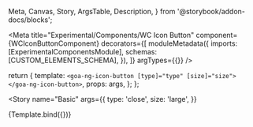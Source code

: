   Meta,
  Canvas,
  Story,
  ArgsTable,
  Description,
} from '@storybook/addon-docs/blocks';

<Meta
  title="Experimental/Components/WC Icon Button"
  component={WCIconButtonComponent}
  decorators={[
    moduleMetadata({
      imports: [ExperimentalComponentsModule],
      schemas: [CUSTOM_ELEMENTS_SCHEMA],
    }),
  ]}
  argTypes={{}}
/>

  return {
    template: `
    <goa-ng-icon-button [type]="type" [size]="size"></goa-ng-icon-button>
`,
    props: args,
  };
};

<Story
  name="Basic"
  args={{
    type: 'close',
    size: 'large',
  }}
>
  {Template.bind({})}
</Story>
